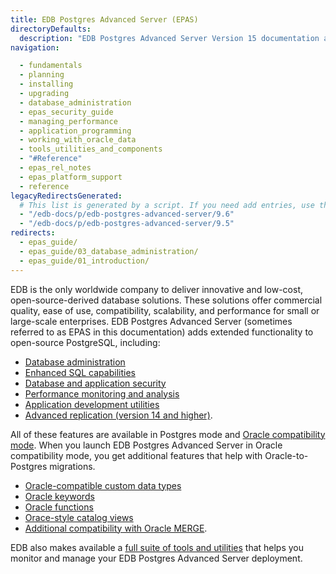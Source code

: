 ```yaml
---
title: EDB Postgres Advanced Server (EPAS)
directoryDefaults:
  description: "EDB Postgres Advanced Server Version 15 documentation and release notes. Oracle database compatibility with higher security and data redaction for enterprises."
navigation:

  - fundamentals
  - planning
  - installing
  - upgrading
  - database_administration
  - epas_security_guide
  - managing_performance
  - application_programming
  - working_with_oracle_data
  - tools_utilities_and_components
  - "#Reference"
  - epas_rel_notes
  - epas_platform_support
  - reference
legacyRedirectsGenerated:
  # This list is generated by a script. If you need add entries, use the `legacyRedirects` key.
  - "/edb-docs/p/edb-postgres-advanced-server/9.6"
  - "/edb-docs/p/edb-postgres-advanced-server/9.5"
redirects:
  - epas_guide/
  - epas_guide/03_database_administration/
  - epas_guide/01_introduction/
---
```


EDB is the only worldwide company to deliver innovative and low-cost, open-source-derived database solutions. These solutions offer commercial quality, ease of use, compatibility, scalability, and performance for small or large-scale enterprises. EDB Postgres Advanced Server (sometimes referred to as EPAS in this documentation) adds extended functionality to open-source PostgreSQL, including:
- [Database administration](database_administration)
- [Enhanced SQL capabilities](application_programming/15_enhanced_sql_and_other_misc_features/)
- [Database and application security](epas_security_guide)
- [Performance monitoring and analysis](managing_performance)
- [Application development utilities](application_programming)
- [Advanced replication (version 14 and higher)](https://www.enterprisedb.com/docs/pgd/latest/). 

All of these features are available in Postgres mode and [Oracle compatibility mode](working_with_oracle_data). When you launch EDB Postgres Advanced Server in Oracle compatibility mode, you get additional features that help with Oracle-to-Postgres migrations.
- [Oracle-compatible custom data types](reference/sql_reference/02_data_types/)
- [Oracle keywords](reference/sql_reference/01_sql_syntax/)
- [Oracle functions](reference/sql_reference/03_functions_and_operators/)
- [Orace-style catalog views](reference/oracle_compatibility_reference/epas_compat_cat_views/)
- [Additional compatibility with Oracle MERGE](reference/oracle_compatibility_reference/epas_compat_sql/65a_merge.mdx). 

EDB also makes available a [full suite of tools and utilities](tools_utilities_and_components) that helps you monitor and manage your EDB Postgres Advanced Server deployment.
